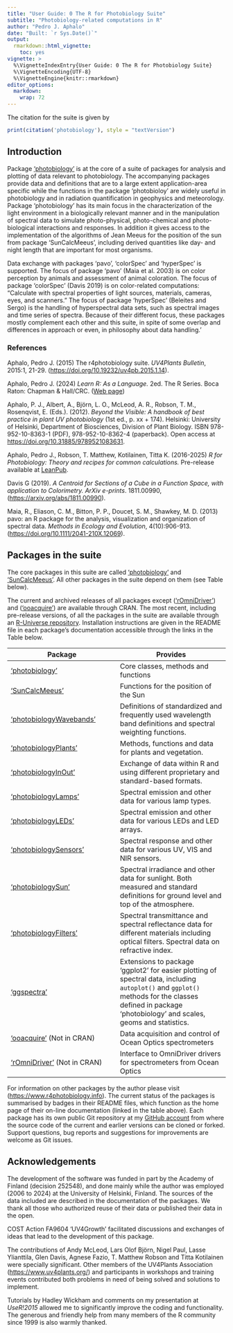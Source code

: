 ```yaml
---
title: "User Guide: 0 The R for Photobiology Suite"
subtitle: "Photobiology-related computations in R"
author: "Pedro J. Aphalo"
date: "Built: `r Sys.Date()`"
output: 
  rmarkdown::html_vignette:
    toc: yes
vignette: >
  %\VignetteIndexEntry{User Guide: 0 The R for Photobiology Suite}
  %\VignetteEncoding{UTF-8}
  %\VignetteEngine{knitr::rmarkdown}
editor_options: 
  markdown: 
    wrap: 72
---
```


The citation for the suite is given by

```r
print(citation('photobiology'), style = "textVersion")
```

## Introduction

Package ['photobiology'](https://docs.r4photobiology.info/photobiology/)
is at the core of a suite of packages for analysis and
plotting of data relevant to photobiology. The accompanying packages provide data and
definitions that are to a large extent application-area specific while the
functions in the package 'photobioloy' are widely useful in photobiology and in
radiation quantification in geophysics and meteorology. Package 'photobiology'
has its main focus in the characterization of the light environment in a
biologically relevant manner and in the manipulation of spectral data to
simulate photo-physical, photo-chemical and photo-biological interactions and
responses. In addition it gives access to the implementation of the algorithms
of Jean Meeus for the position of the sun from package 'SunCalcMeeus', including
derived quantities like day- and night length that are important for most
organisms.

Data exchange with packages 'pavo', 'colorSpec' and 'hyperSpec' is supported.
The focus of package 'pavo' (Maia et al. 2003) is on color perception by animals
and assessment of animal coloration. The focus of package 'colorSpec' (Davis
2019) is on color-related computations: "Calculate with spectral properties of
light sources, materials, cameras, eyes, and scanners." The focus of package
'hyperSpec' (Beleites and Sergo) is the handling of hyperspectral data sets,
such as spectral images and time series of spectra. Because of their different
focus, these packages mostly complement each other and this suite, in spite of
some overlap and differences in approach or even, in philosophy about data
handling.'

### References

Aphalo, Pedro J. (2015) The r4photobiology suite. *UV4Plants Bulletin*,
2015:1, 21-29. (<https://doi.org/10.19232/uv4pb.2015.1.14>).

Aphalo, Pedro J. (2024) *Learn R: As a Language.* 2ed. The R Series. 
Boca Raton: Chapman & Hall/CRC. ([Web page](https://www.learnr-book.info/))

Aphalo, P. J., Albert, A., Björn, L. O., McLeod, A. R., Robson, T. M.,
Rosenqvist, E. (Eds.). (2012). *Beyond the Visible: A handbook of best
practice in plant UV photobiology* (1st ed., p. xx + 174). Helsinki:
University of Helsinki, Department of Biosciences, Division of Plant
Biology. ISBN 978-952-10-8363-1 (PDF), 978-952-10-8362-4 (paperback).
Open access at <https://doi.org/10.31885/9789521083631>.

Aphalo, Pedro J., Robson, T. Matthew, Kotilainen, Titta K. (2016-2025)
*R for Photobiology: Theory and recipes for common calculations.* 
Pre-release available at [LeanPub](https://leanpub.com/r4photobiology).

Davis G (2019). *A Centroid for Sections of a Cube in a Function Space,
with application to Colorimetry.* *ArXiv e-prints*. 1811.00990,
(<https://arxiv.org/abs/1811.00990>).

Maia, R., Eliason, C. M., Bitton, P. P., Doucet, S. M., Shawkey, M. D.
(2013) pavo: an R package for the analysis, visualization and
organization of spectral data. *Methods in Ecology and Evolution*,
4(10):906-913. (<https://doi.org/10.1111/2041-210X.12069>).

## Packages in the suite

The core packages in this suite are called
['photobiology'](https://docs.r4photobiology.info/photobiology/) and 
['SunCalcMeeus'](https://docs.r4photobiology.info/SunCalcMeeus/).
All other packages in the suite depend on them (see Table below).

The current and archived releases of all packages except
(['rOmniDriver'](https://docs.r4photobiology.info/rOmniDriver/)) and
(['ooacquire'](https://docs.r4photobiology.info/ooacquire/)) are available
through CRAN. The most recent, including pre-release versions, of all the
packages in the suite are available through an [R-Universe
repository](https://aphalo.r-universe.dev/). Installation instructions are given
in the README file in each package's documentation accessible through the links
in the Table below.

| Package                     | Provides                                                                                                                                                                                                |
|------------------------------------|------------------------------------|
| ['photobiology'](https://docs.r4photobiology.info/photobiology/)              | Core classes, methods and functions                                                                                                                                                                     |
| ['SunCalcMeeus'](https://docs.r4photobiology.info/SunCalcMeeus/)              | Functions for the position of the Sun                                                                                                                                                                     |
| ['photobiologyWavebands'](https://docs.r4photobiology.info/photobiologyWavebands/)     | Definitions of standardized and frequently used wavelength band definitions and spectral weighting functions.                                                                                           |
| ['photobiologyPlants'](https://docs.r4photobiology.info/photobiologyPlants/)        | Methods, functions and data for plants and vegetation.                                                                                                                                                  |
| ['photobiologyInOut'](https://docs.r4photobiology.info/photobiologyInOut/)         | Exchange of data within R and using different proprietary and standard-based formats.                                                                                                                   |
| ['photobiologyLamps'](https://docs.r4photobiology.info/photobiologyLamps/)         | Spectral emission and other data for various lamp types.                                                                                                                                                |
| ['photobiologyLEDs'](https://docs.r4photobiology.info/photobiologyLEDs/)          | Spectral emission and other data for various LEDs and LED arrays.                                                                                                                                       |
| ['photobiologySensors'](https://docs.r4photobiology.info/photobiologySensors/)       | Spectral response and other data for various UV, VIS and NIR sensors.                                                                                                                                   |
| ['photobiologySun'](https://docs.r4photobiology.info/photobiologySun/)           | Spectral irradiance and other data for sunlight. Both measured and standard definitions for ground level and top of the atmosphere.                                                                     |
| ['photobiologyFilters'](https://docs.r4photobiology.info/photobiologyFilters/)       | Spectral transmittance and spectral reflectance data for different materials including optical filters. Spectral data on refractive index.                                                              |
| ['ggspectra'](https://docs.r4photobiology.info/ggspectra/)                 | Extensions to package 'ggplot2' for easier plotting of spectral data, including `autoplot()` and `ggplot()` methods for the classes defined in package 'photobiology' and scales, geoms and statistics. |
| ['ooacquire'](https://docs.r4photobiology.info/ooacquire/) (Not in CRAN)    | Data acquisition and control of Ocean Optics spectrometers                                                                                                                           |
| ['rOmniDriver'](https://docs.r4photobiology.info/rOmniDriver/) (Not in CRAN) | Interface to OmniDriver drivers for spectrometers from Ocean Optics                                                                                             |

For information on other packages by the author please visit
(<https://www.r4photobiology.info>). The current status of the packages is
summarised by badges in their README files, which function as the home page of
their on-line documentation (linked in the table above). Each package has its
own public Git repository at my [GitHub account](<https://github.com/aphalo/>)
from where the source code of the current and earlier versions can be cloned or
forked. Support questions, bug reports and suggestions for improvements are
welcome as Git issues.

## Acknowledgements

The development of the software was funded in part by the Academy of Finland
(decision 252548), and done mainly while the author was employed (2006 to 2024)
at the University of Helsinki, Finland. The sources of the data included are
described in the documentation of the packages. We thank all those who
authorized reuse of their data or published their data in the open.

COST Action FA9604 'UV4Growth' facilitated
discussions and exchanges of ideas that lead to the development of this
package. 

The contributions of Andy McLeod, Lars Olof Björn, Nigel Paul,
Lasse Ylianttila, Glen Davis, Agnese Fazio, T. Matthew Robson and Titta
Kotilainen were specially significant. Other members of the UV4Plants
Association (<https://www.uv4plants.org/>) and participants in workshops
and training events contributed both problems in need of being solved
and solutions to implement.

Tutorials by Hadley Wickham and comments on my presentation at
*UseR!2015* allowed me to significantly improve the coding and
functionality. The generous and friendly help from many members of the R
community since 1999 is also warmly thanked.
